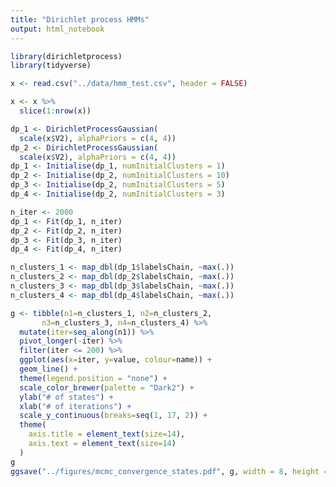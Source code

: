 ```yaml
---
title: "Dirichlet process HMMs"
output: html_notebook
---
```


```r
library(dirichletprocess)
library(tidyverse)

x <- read.csv("../data/hmm_test.csv", header = FALSE)

x <- x %>% 
  slice(1:nrow(x))

dp_1 <- DirichletProcessGaussian(
  scale(x$V2), alphaPriors = c(4, 4))
dp_2 <- DirichletProcessGaussian(
  scale(x$V2), alphaPriors = c(4, 4))
dp_1 <- Initialise(dp_1, numInitialClusters = 1)
dp_2 <- Initialise(dp_2, numInitialClusters = 10)
dp_3 <- Initialise(dp_2, numInitialClusters = 5)
dp_4 <- Initialise(dp_2, numInitialClusters = 3)

n_iter <- 2000
dp_1 <- Fit(dp_1, n_iter)
dp_2 <- Fit(dp_2, n_iter)
dp_3 <- Fit(dp_3, n_iter)
dp_4 <- Fit(dp_4, n_iter)

n_clusters_1 <- map_dbl(dp_1$labelsChain, ~max(.))
n_clusters_2 <- map_dbl(dp_2$labelsChain, ~max(.))
n_clusters_3 <- map_dbl(dp_3$labelsChain, ~max(.))
n_clusters_4 <- map_dbl(dp_4$labelsChain, ~max(.))

g <- tibble(n1=n_clusters_1, n2=n_clusters_2,
       n3=n_clusters_3, n4=n_clusters_4) %>% 
  mutate(iter=seq_along(n1)) %>% 
  pivot_longer(-iter) %>% 
  filter(iter <= 200) %>% 
  ggplot(aes(x=iter, y=value, colour=name)) +
  geom_line() +
  theme(legend.position = "none") +
  scale_color_brewer(palette = "Dark2") +
  ylab("# of states") +
  xlab("# of iterations") +
  scale_y_continuous(breaks=seq(1, 17, 2)) +
  theme(
    axis.title = element_text(size=14),
    axis.text = element_text(size=14)
  )
g
ggsave("../figures/mcmc_convergence_states.pdf", g, width = 8, height = 4)
```

